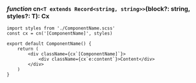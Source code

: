 ### *function* cn`<T extends Record<string, string>>`(block?: string, styles?: T): Cx

```tsx
import styles from './ComponentName.scss'
const cx = cn('[ComponentName]', styles)

export default ComponentName() {
    return (
        <div className={cx`[ComponentName]`}>
            <div className={cx`e:content`}>Content</div>
        </div>
    )
}
```
